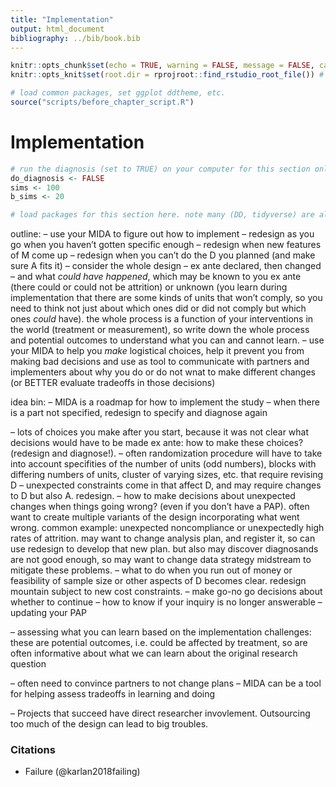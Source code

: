 ```yaml
---
title: "Implementation"
output: html_document
bibliography: ../bib/book.bib 
---
```


<!-- note do_bookdown is set in index.rmd, so we know if you're running just this .Rmd or compiling the book-->
```r
knitr::opts_chunk$set(echo = TRUE, warning = FALSE, message = FALSE, cache = FALSE)
knitr::opts_knit$set(root.dir = rprojroot::find_rstudio_root_file()) # files are all relative to RStudio project home
```

```r
# load common packages, set ggplot ddtheme, etc.
source("scripts/before_chapter_script.R")
```

<!-- start post here, do not edit above -->

# Implementation

<!-- make sure to rename the section title below -->

```r
# run the diagnosis (set to TRUE) on your computer for this section only before pushing to Github. no diagnosis will ever take place on github.
do_diagnosis <- FALSE
sims <- 100
b_sims <- 20
```

```r
# load packages for this section here. note many (DD, tidyverse) are already available, see scripts/package-list.R
```


outline:
-- use your MIDA to figure out how to implement
-- redesign as you go when you haven't gotten specific enough
-- redesign when new features of M come up
-- redesign when you can't do the D you planned (and make sure A fits it)
-- consider the whole design -- ex ante declared, then changed -- and what *could have happened*, which may be known to you ex ante (there could or could not be attrition) or unknown (you learn during implementation that there are some kinds of units that won't comply, so you need to think not just about which ones did or did not comply but which ones *could* have). the whole process is a function of your interventions in the world (treatment or measurement), so write down the whole process and potential outcomes to understand what you can and cannot learn.
-- use your MIDA to help you *make* logistical choices, help it prevent you from making bad decisions and use as tool to communicate with partners and implementers about why you do or do not wnat to make different changes (or BETTER evaluate tradeoffs in those decisions)

idea bin:
-- MIDA is a roadmap for how to implement the study
-- when there is a part not specified, redesign to specify and diagnose again

-- lots of choices you make after you start, because it was not clear what decisions would have to be made ex ante: how to make these choices? (redesign and diagnose!). 
-- often randomization procedure will have to take into account specifities of the number of units (odd numbers), blocks with differing numbers of units, cluster of varying sizes, etc. that require revising D
-- unexpected constraints come in that affect D, and may require changes to D but also A. redesign.
-- how to make decisions about unexpected changes when things going wrong? (even if you don't have a PAP). often want to create multiple variants of the design incorporating what went wrong. common example: unexpected noncompliance or unexpectedly high rates of attrition. may want to change analysis plan, and register it, so can use redesign to develop that new plan. but also may discover diagnosands are not good enough, so may want to change data strategy midstream to mitigate these problems.
-- what to do when you run out of money or feasibility of sample size or other aspects of D becomes clear. redesign mountain subject to new cost constraints.
-- make go-no go decisions about whether to continue
-- how to know if your inquiry is no longer answerable
-- updating your PAP

-- assessing what you can learn based on the implementation challenges: these are potential outcomes, i.e. could be affected by treatment, so are often informative about what we can learn about the original research question

-- often need to convince partners to not change plans -- MIDA can be a tool for helping assess tradeoffs in learning and doing




-- Projects that succeed have direct researcher invovlement. Outsourcing too much of the design can lead to big troubles.


### Citations

- Failure (@karlan2018failing)




